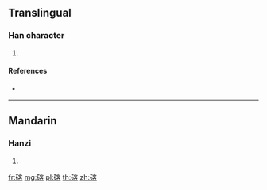 {{character info/new}}
==Translingual==

===Han character===
{{Han char|rn=112|rad=石|as=09|sn=14|four=|canj=MRJHR}}

# {{defn|Han|sort=石09}}

====References====
* {{Han ref|kx=0833.060|dkj=24331|dj=1249.260|hdz=42445.110|uh=78A6|ud=30886}}

----

==Mandarin==

===Hanzi===
{{cmn-hanzi|pin=[[kè]] ([[ke4]])|wg=k'o<sup>4</sup>}}

# {{defn|lang=cmn|sort=石09}}

[[fr:碦]]
[[mg:碦]]
[[pl:碦]]
[[th:碦]]
[[zh:碦]]